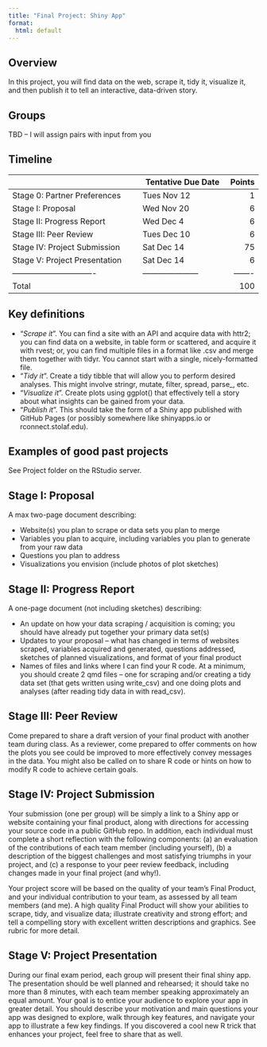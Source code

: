 ```yaml
---
title: "Final Project: Shiny App"
format:
  html: default
---
```


## Overview

In this project, you will find data on the web, scrape it, tidy it, visualize it, and then publish it to tell an interactive, data-driven story.  


## Groups

TBD – I will assign pairs with input from you


## Timeline

|                               | Tentative Due Date	|Points |
|-------------------------------|---------------------|------:|
|Stage 0: Partner Preferences		|	Tues Nov 12 		    | 1     |
|Stage I: Proposal			        |	Wed Nov 20	        | 6     |
|Stage II: Progress Report	    |	Wed Dec 4		        | 6     |
|Stage III:	Peer Review				  | Tues Dec 10		      | 6     |
|Stage IV: Project Submission		|	Sat Dec 14		      | 75    |
|Stage V: Project Presentation	|	Sat Dec 14		      | 6     |
|-------------------------------|---------------------|-------|
|Total									        |                     |100    |


## Key definitions

- “*Scrape it*”.  You can find a site with an API and acquire data with httr2; you can find data on a website, in table form or scattered, and acquire it with rvest; or, you can find multiple files in a format like .csv and merge them together with tidyr.  You cannot start with a single, nicely-formatted file.
- “*Tidy it*”.  Create a tidy tibble that will allow you to perform desired analyses.  This might involve stringr, mutate, filter, spread, parse_, etc.
- “*Visualize it*”.  Create plots using ggplot() that effectively tell a story about what insights can be gained from your data.
- “*Publish it*”.  This should take the form of a Shiny app published with GitHub Pages (or possibly somewhere like shinyapps.io or rconnect.stolaf.edu).


## Examples of good past projects

See Project folder on the RStudio server.


## Stage I:  Proposal

A max two-page document describing:

- Website(s) you plan to scrape or data sets you plan to merge
- Variables you plan to acquire, including variables you plan to generate from your raw data
- Questions you plan to address
- Visualizations you envision (include photos of plot sketches)


## Stage II:  Progress Report

A one-page document (not including sketches) describing:

- An update on how your data scraping / acquisition is coming; you should have already put together your primary data set(s)
- Updates to your proposal – what has changed in terms of websites scraped, variables acquired and generated, questions addressed, sketches of planned visualizations, and format of your final product
- Names of files and links where I can find your R code.  At a minimum, you should create 2 qmd files – one for scraping and/or creating a tidy data set (that gets written using write_csv) and one doing plots and analyses (after reading tidy data in with read_csv).


## Stage III:  Peer Review

Come prepared to share a draft version of your final product with another team during class.  As a reviewer, come prepared to offer comments on how the plots you see could be improved to more effectively convey messages in the data.  You might also be called on to share R code or hints on how to modify R code to achieve certain goals.


## Stage IV:  Project Submission

Your submission (one per group) will be simply a link to a Shiny app or website containing your final product, along with directions for accessing your source code in a public GitHub repo.  In addition, each individual must complete a short reflection with the following components: (a) an evaluation of the contributions of each team member (including yourself), (b) a description of the biggest challenges and most satisfying triumphs in your project, and (c) a response to your peer review feedback, including changes made in your final project (and why!).

Your project score will be based on the quality of your team’s Final Product, and your individual contribution to your team, as assessed by all team members (and me).  A high quality Final Product will show your abilities to scrape, tidy, and visualize data; illustrate creativity and strong effort; and tell a compelling story with excellent written descriptions and graphics.  See rubric for more detail.


## Stage V:  Project Presentation

During our final exam period, each group will present their final shiny app.  The presentation should be well planned and rehearsed; it should take no more than 8 minutes, with each team member speaking approximately an equal amount.  Your goal is to entice your audience to explore your app in greater detail.  You should describe your motivation and main questions your app was designed to explore, walk through key features, and navigate your app to illustrate a few key findings.  If you discovered a cool new R trick that enhances your project, feel free to share that as well.

